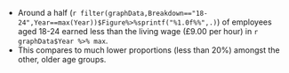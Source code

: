 * Around a half (`r filter(graphData,Breakdown=="18-24",Year==max(Year))$Figure%>%sprintf("%1.0f%%",.)`) of employees aged 18-24 earned less than the living wage (£9.00 per hour) in `r graphData$Year %>% max`. 
* This compares to much lower proportions (less than 20%) amongst the other, older age groups.
